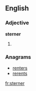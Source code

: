 ==English==

===Adjective===
'''sterner'''

# {{comparative of|stern}}

===Anagrams===
* [[renters#English|renters]]
* [[rerents#English|rerents]]

[[fr:sterner]]